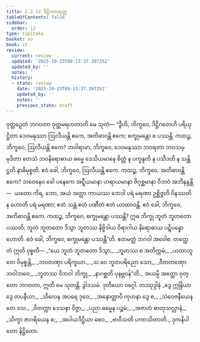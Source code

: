 ```yaml
---
title: 2.2.12 ဒိဋ္ဌိဂတသုတ္တ
tableOfContents: false
sidebar:
  order: 12
type: tipitaka
basket: su
book: it
review:
  current: review
  updated: '2025-10-23T09:13:37.397252'
  updated_by: ''
  notes: ''
  history:
  - state: review
    date: '2025-10-23T09:13:37.397252'
    updated_by: ''
    notes: ''
    previous_state: draft
---
```



<ReviewStatus review={frontmatter.review} showDetails={true} />

<HypothesisAnnotation frontmatter={frontmatter} />

<DynamicBreadcrumb />

<Division number="49" book="it" e="ch" v="18" p="224">

<Paragraph number="313" book="it">
ဝုတ္တဉှေတံ ဘဂဝတာ ဝုတ္တမရဟတာတိ မေ သုတံ—
</Paragraph>

<Paragraph number="314" book="it">
“ဒွီဟိ, ဘိက္ခဝေ, ဒိဋ္ဌိဂတေဟိ ပရိယုဋ္ဌိတာ ဒေဝမနုဿာ ဩလီယန္တိ ဧကေ, အတိဓာဝန္တိ ဧကေ; စက္ခုမန္တော စ ပဿန္တိ.
</Paragraph>

<Paragraph number="315" book="it">
ကထဉ္စ, ဘိက္ခဝေ, ဩလီယန္တိ ဧကေ? ဘဝါရာမာ, ဘိက္ခဝေ, ဒေဝမနုဿာ ဘဝရတာ ဘဝသမ္မုဒိတာ တေသံ ဘဝနိရောဓာယ ဓမ္မေ ဒေသိယမာနေ စိတ္တံ န ပက္ခန္ဒတိ န ပသီဒတိ န သန္တိဋ္ဌတိ နာဓိမုစ္စတိ. ဧဝံ ခေါ, ဘိက္ခဝေ, ဩလီယန္တိ ဧကေ.
</Paragraph>

<Paragraph number="316" book="it">
ကထဉ္စ, ဘိက္ခဝေ, အတိဓာဝန္တိ ဧကေ? ဘဝေနေဝ ခေါ ပနေကေ အဋ္ဋီယမာနာ ဟရာယမာနာ ဇိဂုစ္ဆမာနာ ဝိဘဝံ အဘိနန္ဒန္တိ—  ယတော ကိရ, ဘော, အယံ အတ္တာ ကာယဿ ဘေဒါ ပရံ မရဏာ ဥစ္ဆိဇ္ဇတိ ဝိနဿတိ န ဟောတိ ပရံ မရဏာ; ဧတံ သန္တံ ဧတံ ပဏီတံ ဧတံ ယာထာဝန္တိ. ဧဝံ ခေါ, ဘိက္ခဝေ, အတိဓာဝန္တိ ဧကေ.
</Paragraph>

<Paragraph number="317" book="it">
ကထဉ္စ, ဘိက္ခဝေ, စက္ခုမန္တော ပဿန္တိ? ဣဓ ဘိက္ခု ဘူတံ ဘူတတော ပဿတိ; ဘူတံ ဘူတတော ဒိသွာ ဘူတဿ နိဗ္ဗိဒါယ ဝိရာဂါယ နိရောဓာယ ပဋိပန္နော ဟောတိ. ဧဝံ ခေါ, ဘိက္ခဝေ, စက္ခုမန္တော ပဿန္တီ”တိ. ဧတမတ္ထံ ဘဂဝါ အဝေါစ. တတ္ထေတံ ဣတိ ဝုစ္စတိ—
</Paragraph>

<Paragraph number="318" type="verses" book="it">
_“ယေ ဘူတံ ဘူတတော ဒိသွာ,_  
_ဘူတဿ စ အတိက္ကမံ;_  
_ယထာဘူတေ ဝိမုစ္စန္တိ,_  
_ဘဝတဏှာ ပရိက္ခယာ._  

</Paragraph>

<Paragraph number="319" type="verses" book="it">
_သ ဝေ ဘူတပရိညော သော,_  
_ဝီတတဏှော ဘဝါဘဝေ;_  
_ဘူတဿ ဝိဘဝါ ဘိက္ခု,_  
_နာဂစ္ဆတိ ပုနဗ္ဘဝန်”တိ._  

</Paragraph>

<Paragraph number="320" book="it">
အယမ္ပိ အတ္ထော ဝုတ္တော ဘဂဝတာ, ဣတိ မေ သုတန္တိ.

</Paragraph>
</Division>

<Paragraph number="321" type="center" book="it">
ဒွါဒသမံ.



</Paragraph>

<Paragraph number="322" type="center" book="it">
ဒုတိယော ဝဂ္ဂေါ.



</Paragraph>

<Paragraph number="323" type="center" book="it">
တဿုဒ္ဒါနံ


</Paragraph>

<Paragraph number="324" type="verses" book="it">
_ဒွေ ဣန္ဒြိယာ ဒွေ တပနီယာ,_  
_သီလေန အပရေ ဒုဝေ;_  
_အနောတ္တာပီ ကုဟနာ ဒွေ စ,_  
_သံဝေဇနီယေန တေ ဒသ._  

</Paragraph>

<Paragraph number="325" type="verses" book="it">
_ဝိတက္ကာ ဒေသနာ ဝိဇ္ဇာ,_  
_ပညာ ဓမ္မေန ပဉ္စမံ;_  
_အဇာတံ ဓာတုသလ္လာနံ,_  
_သိက္ခာ ဇာဂရိယေန စ;_  
_အပါယဒိဋ္ဌိယာ စေဝ,_  
_ဗာဝီသတိ ပကာသိတာတိ._  


</Paragraph>

<Paragraph number="326" type="center" book="it">
ဒုကနိပါတော နိဋ္ဌိတော.
</Paragraph>